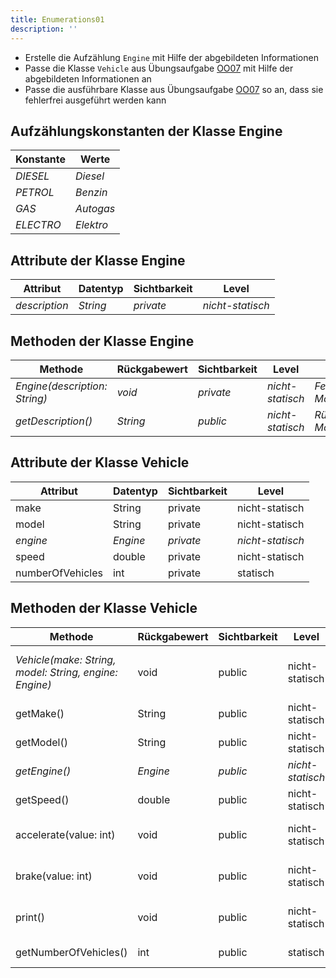 ```yaml
---
title: Enumerations01
description: ''
---
```



- Erstelle die Aufzählung `Engine` mit Hilfe der abgebildeten Informationen
- Passe die Klasse `Vehicle` aus Übungsaufgabe [OO07](../oo/oo07) mit Hilfe
  der abgebildeten Informationen an
- Passe die ausführbare Klasse aus Übungsaufgabe [OO07](../oo/oo07) so an,
  dass sie fehlerfrei ausgeführt werden kann

## Aufzählungskonstanten der Klasse Engine

| Konstante | Werte     |
| --------- | --------- |
| _DIESEL_  | _Diesel_  |
| _PETROL_  | _Benzin_  |
| _GAS_     | _Autogas_ |
| _ELECTRO_ | _Elektro_ |

## Attribute der Klasse Engine

| Attribut      | Datentyp | Sichtbarkeit | Level            |
| ------------- | -------- | ------------ | ---------------- |
| _description_ | _String_ | _private_    | _nicht-statisch_ |

## Methoden der Klasse Engine

| Methode                       | Rückgabewert | Sichtbarkeit | Level            | Beschreibung                        |
| ----------------------------- | ------------ | ------------ | ---------------- | ----------------------------------- |
| _Engine(description: String)_ | _void_       | _private_    | _nicht-statisch_ | _Festlegen der Motorenbeschreibung_ |
| _getDescription()_            | _String_     | _public_     | _nicht-statisch_ | _Rückgabe der Motorenbeschreibung_  |

## Attribute der Klasse Vehicle

| Attribut         | Datentyp | Sichtbarkeit | Level            |
| ---------------- | -------- | ------------ | ---------------- |
| make             | String   | private      | nicht-statisch   |
| model            | String   | private      | nicht-statisch   |
| _engine_         | _Engine_ | _private_    | _nicht-statisch_ |
| speed            | double   | private      | nicht-statisch   |
| numberOfVehicles | int      | private      | statisch         |

## Methoden der Klasse Vehicle

| Methode                                                | Rückgabewert | Sichtbarkeit | Level            | Beschreibung                                            |
| ------------------------------------------------------ | ------------ | ------------ | ---------------- | ------------------------------------------------------- |
| _Vehicle(make: String, model: String, engine: Engine)_ | void         | public       | nicht-statisch   | _Festlegen des Herstellers, des Modells und des Motors_ |
| getMake()                                              | String       | public       | nicht-statisch   | Rückgabe des Herstellers                                |
| getModel()                                             | String       | public       | nicht-statisch   | Rückgabe des Modells                                    |
| _getEngine()_                                          | _Engine_     | _public_     | _nicht-statisch_ | _Rückgabe des Motors_                                   |
| getSpeed()                                             | double       | public       | nicht-statisch   | Rückgabe der Geschwindigkeit                            |
| accelerate(value: int)                                 | void         | public       | nicht-statisch   | Erhöhung der Geschwindigkeit um den eingehenden Wert    |
| brake(value: int)                                      | void         | public       | nicht-statisch   | Reduzierung der Geschwindigkeit um den eingehenden Wert |
| print()                                                | void         | public       | nicht-statisch   | _Ausgabe: Hersteller Modell (Motorenbeschreibung)_      |
| getNumberOfVehicles()                                  | int          | public       | statisch         | Rückgabe der Anzahl Fahrzeuge                           |

<Exercise pullRequest="34" branchSuffix="enums/01" />
